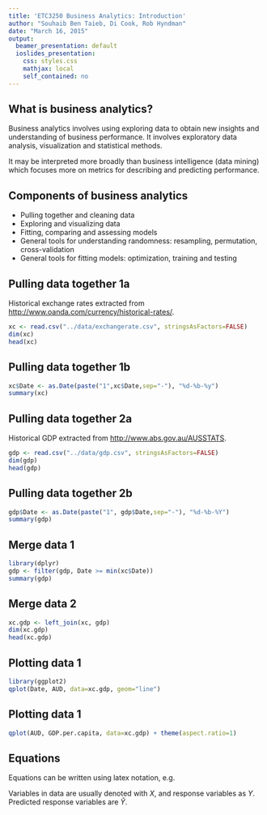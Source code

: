 ```yaml
---
title: 'ETC3250 Business Analytics: Introduction'
author: "Souhaib Ben Taieb, Di Cook, Rob Hyndman"
date: "March 16, 2015"
output:
  beamer_presentation: default
  ioslides_presentation:
    css: styles.css
    mathjax: local
    self_contained: no
---
```


<!--( Clean up adding figures
\centering
![Mining temporal data](../figures/minMASEsep.png)
\raggedright
\clearpage
)--> 

## What is business analytics?

Business analytics involves using exploring data to obtain new insights and understanding of business performance. It involves exploratory data analysis, visualization and statistical methods.

It may be interpreted more broadly than business intelligence (data mining) which focuses more on metrics for describing and predicting performance.

## Components of business analytics

- Pulling together and cleaning data
- Exploring and visualizing data
- Fitting, comparing and assessing models
- General tools for understanding randomness: resampling, permutation, cross-validation
- General tools for fitting models: optimization, training and testing

## Pulling data together 1a

Historical exchange rates extracted from [http://www.oanda.com/currency/historical-rates/](http://www.oanda.com/currency/historical-rates/).

```r
xc <- read.csv("../data/exchangerate.csv", stringsAsFactors=FALSE)
dim(xc)
head(xc)
```

## Pulling data together 1b

```r
xc$Date <- as.Date(paste("1",xc$Date,sep="-"), "%d-%b-%y")
summary(xc)
```

## Pulling data together 2a

Historical GDP extracted from [http://www.abs.gov.au/AUSSTATS](http://www.abs.gov.au/AUSSTATS/abs@.nsf/DetailsPage/5206.0Dec%202014?OpenDocument).

```r
gdp <- read.csv("../data/gdp.csv", stringsAsFactors=FALSE)
dim(gdp)
head(gdp)
```

## Pulling data together 2b

```r
gdp$Date <- as.Date(paste("1", gdp$Date,sep="-"), "%d-%b-%Y")
summary(gdp)
```

## Merge data 1

```r
library(dplyr)
gdp <- filter(gdp, Date >= min(xc$Date))
summary(gdp)
```

## Merge data 2

```r
xc.gdp <- left_join(xc, gdp)
dim(xc.gdp)
head(xc.gdp)
```

## Plotting data 1

```r
library(ggplot2)
qplot(Date, AUD, data=xc.gdp, geom="line")
```

## Plotting data 1

```r
qplot(AUD, GDP.per.capita, data=xc.gdp) + theme(aspect.ratio=1)
```

## Equations

Equations can be written using latex notation, e.g. 

Variables in data are usually denoted with $X$, and response variables as $Y$. Predicted response variables are $\hat{Y}$. 